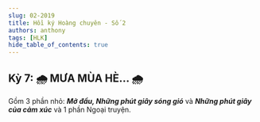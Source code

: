 ```yaml
---
slug: 02-2019
title: Hồi ký Hoàng chuyên - Số 2
authors: anthony
tags: [HLK]
hide_table_of_contents: true
---
```



## Kỳ 7: 🌧 MƯA MÙA HÈ... 🌧

Gồm 3 phần nhỏ: **_Mở đầu, Những phút giây sóng gió_** và **_Những phút giây của cảm xúc_** và 1 phần Ngoại truyện.

<!-- truncate -->

<Tabs lazy>
  <TabItem value="one" label="P1" default>
    <FirstPost />
  </TabItem>
  <TabItem value="two" label="P2">
    <SecondPost />
  </TabItem>
  <TabItem label="P3" value="three">
    <ThirdPost />
  </TabItem>
  <TabItem label="Ngoại truyện" value="four">
    <FourthPost />
  </TabItem>
</Tabs>
